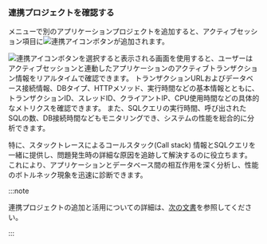 ### 連携プロジェクトを確認する

<Cmdname sid="side_correlatedProjectManagement" className="uitext" />メニューで別のアプリケーションプロジェクトを追加すると、アクティブセッション項目に![連携アイコン](/img/ic-correlations.svg)ボタンが追加されます。

<ImgLang img="db-instance-monitoring-linked-project.png" desc="連携プロジェクト" />

![連携アイコン](/img/ic-correlations.svg)ボタンを選択すると表示される<Cmdname sid="TTL07046" className="uitext" />画面を使用すると、ユーザーはアクティブセッションと連動したアプリケーションのアクティブトランザクション情報をリアルタイムで確認できます。 トランザクションURLおよびデータベース接続情報、DBタイプ、HTTPメソッド、実行時間などの基本情報とともに、トランザクションID、スレッドID、クライアントIP、CPU使用時間などの具体的なメトリクスを確認できます。 また、SQLクエリの実行時間、呼び出されたSQLの数、DB接続時間などもモニタリングでき、システムの性能を総合的に分析できます。

特に、スタックトレースによるコールスタック(Call stack) 情報とSQLクエリを一緒に提供し、問題発生時の詳細な原因を追跡して解決するのに役立ちます。 これにより、アプリケーションとデータベース間の相互作用を深く分析し、性能のボトルネック現象を迅速に診断できます。

:::note

連携プロジェクトの追加と活用についての詳細は、[次の文書](linked-projects)を参照してください。

:::
